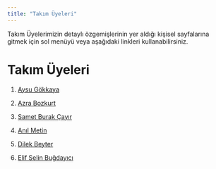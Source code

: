```yaml
---
title: "Takım Üyeleri"
---
```


Takım Üyelerimizin detaylı özgemişlerinin yer aldığı kişisel sayfalarına gitmek için sol menüyü veya aşağıdaki linkleri kullanabilirsiniz.

# Takım Üyeleri

1.  [Aysu Gökkaya](/takim/aysugökkaya.qmd)

2.  [Azra Bozkurt](/takim/azrabozkurt.qmd)

3.  [Samet Burak Çayır](/takim/burakçayır.qmd)

4.  [Anıl Metin](/takim/anilmetin.qmd)

5.  [Dilek Beyter](/takim/dilekbeyter.qmd)

6.  [Elif Selin Buğdayıcı](/takim/elifselinbuğdayıcı.qmd)
